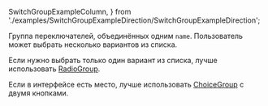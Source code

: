   SwitchGroupExampleColumn,
} from './examples/SwitchGroupExampleDirection/SwitchGroupExampleDirection';

Группа переключателей, объединённых одним `name`. Пользователь может выбрать несколько вариантов из списка.

Если нужно выбрать только один вариант из списка, лучше использовать [RadioGroup](?path=/docs/components-radiogroup--playground).

Если в интерфейсе есть место, лучше использовать [ChoiceGroup](http://localhost:6006/?path=/docs/components-choicegroup--playground) с двумя кнопками.

<SwitchGroupExampleColumn />